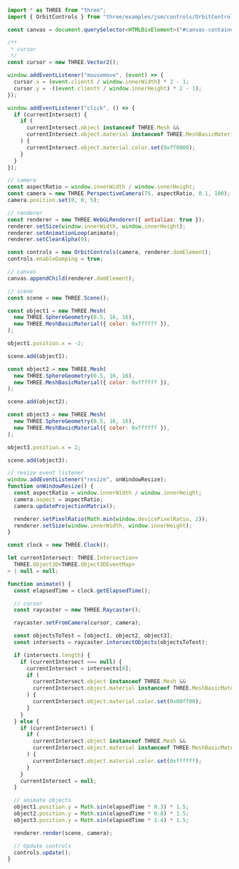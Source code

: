 
<Layout title="Raycasting - Basics">
  <Example23 title="Raycasting" description="Basics" />
  <div class="h-screen overflow-y-scroll rounded-2xl my-10 md:my-20 container max-w-7xl place-self-center">

```javascript
import * as THREE from "three";
import { OrbitControls } from "three/examples/jsm/controls/OrbitControls.js";

const canvas = document.querySelector<HTMLDivElement>("#canvas-container")!;

/**
 * cursor
 */
const cursor = new THREE.Vector2();

window.addEventListener("mousemove", (event) => {
  cursor.x = (event.clientX / window.innerWidth) * 2 - 1;
  cursor.y = -((event.clientY / window.innerHeight) * 2 - 1);
});

window.addEventListener("click", () => {
  if (currentIntersect) {
    if (
      currentIntersect.object instanceof THREE.Mesh &&
      currentIntersect.object.material instanceof THREE.MeshBasicMaterial
    ) {
      currentIntersect.object.material.color.set(0xff0000);
    }
  }
});

// camera
const aspectRatio = window.innerWidth / window.innerHeight;
const camera = new THREE.PerspectiveCamera(75, aspectRatio, 0.1, 100);
camera.position.set(0, 0, 5);

// renderer
const renderer = new THREE.WebGLRenderer({ antialias: true });
renderer.setSize(window.innerWidth, window.innerHeight);
renderer.setAnimationLoop(animate);
renderer.setClearAlpha(0);

const controls = new OrbitControls(camera, renderer.domElement);
controls.enableDamping = true;

// canvas
canvas.appendChild(renderer.domElement);

// scene
const scene = new THREE.Scene();

const object1 = new THREE.Mesh(
  new THREE.SphereGeometry(0.5, 16, 16),
  new THREE.MeshBasicMaterial({ color: 0xffffff }),
);

object1.position.x = -2;

scene.add(object1);

const object2 = new THREE.Mesh(
  new THREE.SphereGeometry(0.5, 16, 16),
  new THREE.MeshBasicMaterial({ color: 0xffffff }),
);

scene.add(object2);

const object3 = new THREE.Mesh(
  new THREE.SphereGeometry(0.5, 16, 16),
  new THREE.MeshBasicMaterial({ color: 0xffffff }),
);

object3.position.x = 2;

scene.add(object3);

// resize event listener
window.addEventListener("resize", onWindowResize);
function onWindowResize() {
  const aspectRatio = window.innerWidth / window.innerHeight;
  camera.aspect = aspectRatio;
  camera.updateProjectionMatrix();

  renderer.setPixelRatio(Math.min(window.devicePixelRatio, 2));
  renderer.setSize(window.innerWidth, window.innerHeight);
}

const clock = new THREE.Clock();

let currentIntersect: THREE.Intersection<
  THREE.Object3D<THREE.Object3DEventMap>
> | null = null;

function animate() {
  const elapsedTime = clock.getElapsedTime();

  // cursor
  const raycaster = new THREE.Raycaster();

  raycaster.setFromCamera(cursor, camera);

  const objectsToTest = [object1, object2, object3];
  const intersects = raycaster.intersectObjects(objectsToTest);

  if (intersects.length) {
    if (currentIntersect === null) {
      currentIntersect = intersects[0];
      if (
        currentIntersect.object instanceof THREE.Mesh &&
        currentIntersect.object.material instanceof THREE.MeshBasicMaterial
      ) {
        currentIntersect.object.material.color.set(0x00ff00);
      }
    }
  } else {
    if (currentIntersect) {
      if (
        currentIntersect.object instanceof THREE.Mesh &&
        currentIntersect.object.material instanceof THREE.MeshBasicMaterial
      ) {
        currentIntersect.object.material.color.set(0xffffff);
      }
    }
    currentIntersect = null;
  }

  // animate objects
  object1.position.y = Math.sin(elapsedTime * 0.3) * 1.5;
  object2.position.y = Math.sin(elapsedTime * 0.8) * 1.5;
  object3.position.y = Math.sin(elapsedTime * 1.4) * 1.5;

  renderer.render(scene, camera);

  // Update controls
  controls.update();
}
```

  </div>
</Layout>
